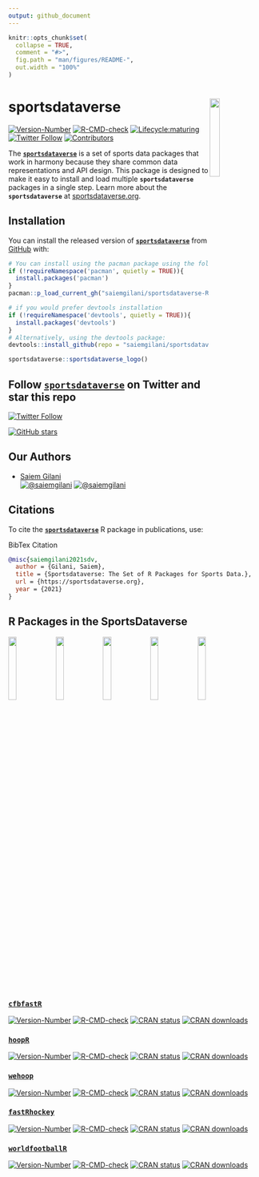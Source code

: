 ```yaml
---
output: github_document
---
```


<!-- README.md is generated from README.Rmd. Please edit that file -->

```r
knitr::opts_chunk$set(
  collapse = TRUE,
  comment = "#>",
  fig.path = "man/figures/README-",
  out.width = "100%"
)
```

# sportsdataverse <a href='https://saiemgilani.github.io/sportsdataverse-R/'><img src="https://raw.githubusercontent.com/saiemgilani/sportsdataverse-R/main/logo.png" align="right" width="20%" min-width="100px"/></a>

<!-- badges: start -->

[![Version-Number](https://img.shields.io/github/r-package/v/saiemgilani/sportsdataverse-R?label=sportsdataverse&logo=R&style=for-the-badge)](https://github.com/saiemgilani/sportsdataverse-R/)  [![R-CMD-check](https://img.shields.io/github/workflow/status/saiemgilani/sportsdataverse-R/R-CMD-check?label=R-CMD-Check&logo=R&logoColor=white&style=for-the-badge)](https://github.com/saiemgilani/sportsdataverse-R/actions/workflows/R-CMD-check.yaml) [![Lifecycle:maturing](https://img.shields.io/badge/lifecycle-maturing-blue.svg?style=for-the-badge&logo=github)](https://github.com/saiemgilani/sportsdataverse-R/) [![Twitter Follow](https://img.shields.io/twitter/follow/sportsdataverse?color=blue&label=%40sportsdataverse&logo=twitter&style=for-the-badge)](https://twitter.com/sportsdataverse)  [![Contributors](https://img.shields.io/github/contributors/saiemgilani/sportsdataverse-R?style=for-the-badge)](https://github.com/saiemgilani/sportsdataverse-R/graphs/contributors)
<!-- badges: end -->

The [**`sportsdataverse`**](https://sportsdataverse.org) is a set of sports data packages that work in harmony because they share common data representations and API
design. This package is designed to make it easy to install and load multiple **`sportsdataverse`** packages in a single step. Learn more about the **`sportsdataverse`** at [sportsdataverse.org](https://sportsdataverse.org).

## Installation

You can install the released version of [**`sportsdataverse`**](https://sportsdataverse.org) from [GitHub](https://github.com/saiemgilani/sportsdataverse-R) with:

``` r
# You can install using the pacman package using the following code:
if (!requireNamespace('pacman', quietly = TRUE)){
  install.packages('pacman')
}
pacman::p_load_current_gh("saiemgilani/sportsdataverse-R")
```

``` r
# if you would prefer devtools installation
if (!requireNamespace('devtools', quietly = TRUE)){
  install.packages('devtools')
}
# Alternatively, using the devtools package:
devtools::install_github(repo = "saiemgilani/sportsdataverse-R")
```

```r
sportsdataverse::sportsdataverse_logo()
```

## Follow [**`sportsdataverse`**](https://twitter.com/sportsdataverse) on Twitter and star this repo

[![Twitter Follow](https://img.shields.io/twitter/follow/sportsdataverse?color=blue&label=%40sportsdataverse&logo=twitter&style=for-the-badge)](https://twitter.com/sportsdataverse) 

[![GitHub stars](https://img.shields.io/github/stars/saiemgilani/sportsdataverse-R.svg?color=eee&logo=github&style=for-the-badge&label=Star%20sportsdataverse&maxAge=2592000)](https://github.com/saiemgilani/sportsdataverse-R/stargazers/)


## **Our Authors**

-   [Saiem Gilani](https://twitter.com/saiemgilani)       
<a href="https://twitter.com/saiemgilani" target="blank"><img src="https://img.shields.io/twitter/follow/saiemgilani?color=blue&label=%40saiemgilani&logo=twitter&style=for-the-badge" alt="@saiemgilani" /></a>
<a href="https://github.com/saiemgilani" target="blank"><img src="https://img.shields.io/github/followers/saiemgilani?color=eee&logo=Github&style=for-the-badge" alt="@saiemgilani" /></a>


## **Citations**

To cite the [**`sportsdataverse`**](https://sportsdataverse.org) R package in publications, use:

BibTex Citation
```bibtex
@misc{saiemgilani2021sdv,
  author = {Gilani, Saiem},
  title = {Sportsdataverse: The Set of R Packages for Sports Data.},
  url = {https://sportsdataverse.org},
  year = {2021}
}
```

## **R Packages in the SportsDataverse**

<a href='https://saiemgilani.github.io/cfbfastR/'><img src='https://raw.githubusercontent.com/saiemgilani/cfbfastR/master/man/figures/logo.png' width="18%" min-width="100px" /></a>  <a href='https://hoopr.sportsdataverse.org/'><img src="https://hoopr.sportsdataverse.org/img/logo.png" width="18%" min-width="100px"/></a> <a href='https://wehoop.sportsdataverse.org'><img src="https://wehoop.sportsdataverse.org/img/logo.png" width="18%" min-width="100px"/></a> <a href='https://benhowell71.github.io/fastRhockey/'><img src='https://raw.githubusercontent.com/benhowell71/fastRhockey/main/man/figures/logo.png' width="18%" min-width="100px" /></a>  <a href='https://jaseziv.github.io/worldfootballR/'><img src='https://raw.githubusercontent.com/jaseziv/worldfootballR/master/man/figures/logo.png' width="18%" min-width="100px" /></a>

### [**`cfbfastR`**](https://saiemgilani.github.io/cfbfastR/)

[![Version-Number](https://img.shields.io/github/r-package/v/saiemgilani/cfbfastR?label=cfbfastR&logo=R&style=for-the-badge)](https://github.com/saiemgilani/cfbfastR) [![R-CMD-check](https://img.shields.io/github/workflow/status/saiemgilani/cfbfastR/R-CMD-check?label=R-CMD-Check&logo=R&logoColor=white&style=for-the-badge)](https://github.com/saiemgilani/cfbfastR/actions/workflows/R-CMD-check.yaml)
[![CRAN status](https://www.r-pkg.org/badges/version-last-release/cfbfastR?style=for-the-badge)](https://CRAN.R-project.org/package=cfbfastR)
[![CRAN downloads](http://cranlogs.r-pkg.org/badges/grand-total/cfbfastR)](https://CRAN.R-project.org/package=cfbfastR)

### [**`hoopR`**](https://hoopr.sportsdataverse.org/)

[![Version-Number](https://img.shields.io/github/r-package/v/saiemgilani/hoopR?label=hoopR&logo=R&style=for-the-badge)](https://github.com/saiemgilani/hoopR) [![R-CMD-check](https://img.shields.io/github/workflow/status/saiemgilani/hoopR/R-CMD-check?label=R-CMD-Check&logo=R&logoColor=white&style=for-the-badge)](https://github.com/saiemgilani/hoopR/actions/workflows/R-CMD-check.yaml)
[![CRAN status](https://www.r-pkg.org/badges/version-last-release/hoopR?style=for-the-badge)](https://CRAN.R-project.org/package=hoopR)
[![CRAN downloads](http://cranlogs.r-pkg.org/badges/grand-total/hoopR)](https://CRAN.R-project.org/package=hoopR)

### [**`wehoop`**](https://wehoop.sportsdataverse.org/)

[![Version-Number](https://img.shields.io/github/r-package/v/saiemgilani/wehoop?label=wehoop&logo=R&style=for-the-badge)](https://github.com/saiemgilani/wehoop) [![R-CMD-check](https://img.shields.io/github/workflow/status/saiemgilani/wehoop/R-CMD-check?label=R-CMD-Check&logo=R&logoColor=white&style=for-the-badge)](https://github.com/saiemgilani/wehoop/actions/workflows/R-CMD-check.yaml)
[![CRAN status](https://www.r-pkg.org/badges/version-last-release/wehoop?style=for-the-badge)](https://CRAN.R-project.org/package=wehoop)
[![CRAN downloads](http://cranlogs.r-pkg.org/badges/grand-total/wehoop)](https://CRAN.R-project.org/package=wehoop)

### [**`fastRhockey`**](https://benhowell71.github.io/fastRhockey/)

[![Version-Number](https://img.shields.io/github/r-package/v/benhowell71/fastRhockey?label=fastRhockey&logo=R&style=for-the-badge)](https://github.com/benhowell71/fastRhockey) [![R-CMD-check](https://img.shields.io/github/workflow/status/benhowell71/fastRhockey/R-CMD-check?label=R-CMD-Check&logo=R&logoColor=white&style=for-the-badge)](https://github.com/benhowell71/fastRhockey/actions/workflows/R-CMD-check.yaml)
[![CRAN status](https://www.r-pkg.org/badges/version-last-release/fastRhockey?style=for-the-badge)](https://CRAN.R-project.org/package=fastRhockey)
[![CRAN downloads](http://cranlogs.r-pkg.org/badges/grand-total/fastRhockey)](https://CRAN.R-project.org/package=fastRhockey)

### [**`worldfootballR`**](https://jaseziv.github.io/worldfootballR/)

[![Version-Number](https://img.shields.io/github/r-package/v/jaseziv/worldfootballR?label=worldfootballR&logo=R&style=for-the-badge)](https://github.com/jaseziv/worldfootballR) [![R-CMD-check](https://img.shields.io/github/workflow/status/jaseziv/worldfootballR/R-CMD-check?label=R-CMD-Check&logo=R&logoColor=white&style=for-the-badge)](https://github.com/jaseziv/worldfootballR/actions/workflows/R-CMD-check.yaml)
[![CRAN status](https://www.r-pkg.org/badges/version-last-release/worldfootballR?style=for-the-badge)](https://CRAN.R-project.org/package=worldfootballR)
[![CRAN downloads](http://cranlogs.r-pkg.org/badges/grand-total/worldfootballR)](https://CRAN.R-project.org/package=worldfootballR)

